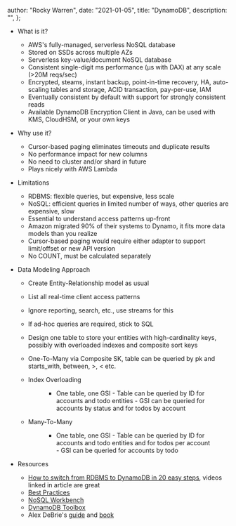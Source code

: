 
  author: "Rocky Warren",
  date: "2021-01-05",
  title: "DynamoDB",
  description: "",
};


- What is it?
  - AWS's fully-managed, serverless NoSQL database
  - Stored on SSDs across multiple AZs
  - Serverless key-value/document NoSQL database
  - Consistent single-digit ms performance (µs with DAX) at any scale (>20M reqs/sec)
  - Encrypted, steams, instant backup, point-in-time recovery, HA, auto-scaling tables and storage, ACID transaction, pay-per-use, IAM
  - Eventually consistent by default with support for strongly consistent reads
  - Available DynamoDB Encryption Client in Java, can be used with KMS, CloudHSM, or your own keys
- Why use it?
  - Cursor-based paging eliminates timeouts and duplicate results
  - No performance impact for new columns
  - No need to cluster and/or shard in future
  - Plays nicely with AWS Lambda
- Limitations
  - RDBMS: flexible queries, but expensive, less scale
  - NoSQL: efficient queries in limited number of ways, other queries are expensive, slow
  - Essential to understand access patterns up-front
  - Amazon migrated 90% of their systems to Dynamo, it fits more data models than you realize
  - Cursor-based paging would require either adapter to support limit/offset or new API version
  - No COUNT, must be calculated separately
- Data Modeling Approach

  - Create Entity-Relationship model as usual
  - List all real-time client access patterns
  - Ignore reporting, search, etc., use streams for this
  - If ad-hoc queries are required, stick to SQL
  - Design one table to store your entities with high-cardinality keys, possibly with overloaded indexes and composite sort keys
  - One-To-Many via Composite SK, table can be queried by pk and starts_with, between, >, < etc.
  - Index Overloading

    <Figure caption="DynamoDB index overloading" src={ddbIndexOverloading} />

    - One table, one GSI - Table
      can be queried by ID for accounts and todo entities - GSI can be queried for
      accounts by status and for todos by account

  - Many-To-Many

    <Figure caption="DynamoDB many-to-many" src={ddbManyToMany} />

    - One table, one GSI - Table can be
      queried by ID for accounts and todo entities and for todos per account - GSI
      can be queried for accounts by todo

- Resources
  - [How to switch from RDBMS to DynamoDB in 20 easy steps](https://www.jeremydaly.com/how-to-switch-from-rdbms-to-dynamodb-in-20-easy-steps/), videos linked in article are great
  - [Best Practices](https://docs.aws.amazon.com/amazondynamodb/latest/developerguide/best-practices.html)
  - [NoSQL Workbench](https://docs.aws.amazon.com/amazondynamodb/latest/developerguide/workbench.settingup.html)
  - [DynamoDB Toolbox](https://github.com/jeremydaly/dynamodb-toolbox)
  - Alex DeBrie's [guide](https://www.dynamodbguide.com/) and [book](https://www.dynamodbbook.com/?ck_subscriber_id=512831524#buy)
